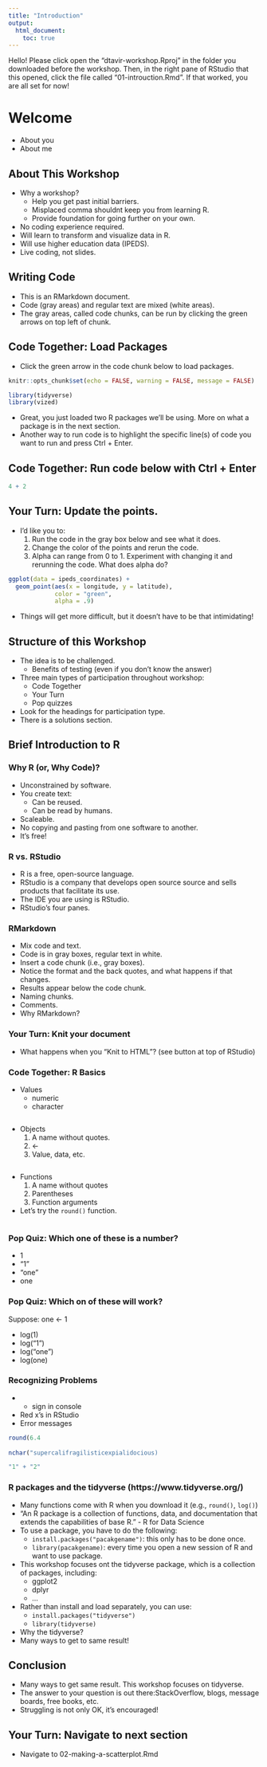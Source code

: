 ```yaml
---
title: "Introduction"
output:
  html_document:
    toc: true
---
```


Hello! Please click open the "dtavir-workshop.Rproj" in the folder you downloaded before the workshop. Then, in the right pane of RStudio that this opened, click the file called "01-introuction.Rmd". If that worked, you are all set for now!

# Welcome

- About you
- About me

## About This Workshop

- Why a workshop?
    - Help you get past initial barriers.
    - Misplaced comma shouldnt keep you from learning R.
    - Provide foundation for going further on your own.
- No coding experience required.
- Will learn to transform and visualize data in R.
- Will use higher education data (IPEDS).
- Live coding, not slides.

## Writing Code

- This is an RMarkdown document.
- Code (gray areas) and regular text are mixed (white areas).
- The gray areas, called code chunks, can be run by clicking the green arrows on top left of chunk.

## Code Together: Load Packages

- Click the green arrow in the code chunk below to load packages.

```r

knitr::opts_chunk$set(echo = FALSE, warning = FALSE, message = FALSE)

library(tidyverse)
library(vized)

```

- Great, you just loaded two R packages we'll be using. More on what a package is in the next section.
- Another way to run code is to highlight the specific line(s) of code you want to run and press Ctrl + Enter.

## Code Together: Run code below with Ctrl + Enter


```r

4 + 2

```

## Your Turn: Update the points.

- I'd like you to:
    1. Run the code in the gray box below and see what it does.
    2. Change the color of the points and rerun the code.
    3. Alpha can range from 0 to 1. Experiment with changing it and rerunning the code. What does alpha do?

```r

ggplot(data = ipeds_coordinates) +
  geom_point(aes(x = longitude, y = latitude), 
             color = "green", 
             alpha = .9) 

```

- Things will get more difficult, but it doesn't have to be that intimidating!

## Structure of this Workshop

- The idea is to be challenged.
    - Benefits of testing (even if you don't know the answer)
- Three main types of participation throughout workshop:
    - Code Together
    - Your Turn
    - Pop quizzes
- Look for the headings for participation type.
- There is a solutions section.

## Brief Introduction to R

### Why R (or, Why Code)?

- Unconstrained by software.
- You create text:
    - Can be reused.
    - Can be read by humans.
- Scaleable.
- No copying and pasting from one software to another.
- It's free!

### R vs. RStudio

- R is a free, open-source language.
- RStudio is a company that develops open source source and sells products that facilitate its use.
- The IDE you are using is RStudio.
- RStudio's four panes.

### RMarkdown

- Mix code and text.
- Code is in gray boxes, regular text in white.
- Insert a code chunk (i.e., gray boxes).
- Notice the format and the back quotes, and what happens if that changes.
- Results appear below the code chunk.
- Naming chunks.
- Comments.
- Why RMarkdown?

### Your Turn: Knit your document

- What happens when you "Knit to HTML"? (see button at top of RStudio)

### Code Together: R Basics

- Values
    - numeric
    - character

```r

```

- Objects
    1. A name without quotes.
    2. <- 
    3. Value, data, etc.

```r



```

- Functions
    1. A name without quotes
    2. Parentheses
    3. Function arguments
- Let's try the `round()` function.

```r


```

### Pop Quiz: Which one of these is a number?

- 1    
- "1"    
- "one"    
- one

### Pop Quiz: Which on of these will work?

Suppose: one <- 1

- log(1)    
- log("1")    
- log("one")    
- log(one)

### Recognizing Problems

- + sign in console
- Red x's in RStudio
- Error messages

```r

round(6.4
      
nchar("supercalifragilisticexpialidocious)

"1" + "2"


```


### R packages and the tidyverse (https://www.tidyverse.org/)

- Many functions come with R when you download it (e.g., `round()`, `log()`)
- "An R package is a collection of functions, data, and documentation that extends the capabilities of base R." - R for Data Science
- To use a package, you have to do the following:
    - `install.packages("pacakgename")`: this only has to be done once.
    - `library(pacakgename)`: every time you open a new session of R and want to use package.
- This workshop focuses ont the tidyverse package, which is a collection of packages, including:
    - ggplot2
    - dplyr
    - ...
- Rather than install and load separately, you can use: 
    - `install.packages("tidyverse")`
    - `library(tidyverse)`
- Why the tidyverse?
- Many ways to get to same result!

## Conclusion

- Many ways to get same result. This workshop focuses on tidyverse.
- The answer to your question is out there:StackOverflow, blogs, message boards, free books, etc.
- Struggling is not only OK, it's encouraged!

## Your Turn: Navigate to next section

- Navigate to 02-making-a-scatterplot.Rmd
